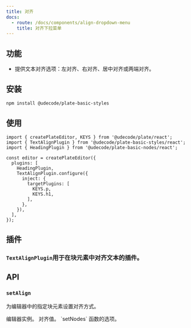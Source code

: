 ```yaml
---
title: 对齐
docs:
  - route: /docs/components/align-dropdown-menu
    title: 对齐下拉菜单
---
```


<ComponentPreview name="align-demo" />

<PackageInfo>

## 功能

- 提供文本对齐选项：左对齐、右对齐、居中对齐或两端对齐。

</PackageInfo>

## 安装

```bash
npm install @udecode/plate-basic-styles
```

## 使用

```tsx
import { createPlateEditor, KEYS } from '@udecode/plate/react';
import { TextAlignPlugin } from '@udecode/plate-basic-styles/react';
import { HeadingPlugin } from '@udecode/plate-basic-nodes/react';

const editor = createPlateEditor({
  plugins: [
    HeadingPlugin,
    TextAlignPlugin.configure({
      inject: {
        targetPlugins: [
          KEYS.p,
          KEYS.h1,
        ],
      },
    }),
  ],
});
```

## 插件

### `TextAlignPlugin`用于在块元素中对齐文本的插件。

## API

### `setAlign`

为编辑器中的指定块元素设置对齐方式。

<APIParameters>
<APIItem name="editor" type="PlateEditor">
编辑器实例。
</APIItem>
<APIItem name="options" type="object" optional>
<APISubList>
<APISubListItem parent="options" name="value" type="Alignment" optional>
对齐值。
</APISubListItem>
<APISubListItem parent="options" name="setNodesOptions" type="SetNodesOptions" optional>
`setNodes` 函数的选项。
</APISubListItem>

</APISubList>
</APIItem>
</APIParameters>

